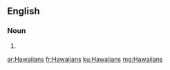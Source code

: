 ==English==

===Noun===
{{head|en|noun plural form}}

# {{plural of|Hawaiian|lang=en}}

[[ar:Hawaiians]]
[[fr:Hawaiians]]
[[ku:Hawaiians]]
[[mg:Hawaiians]]